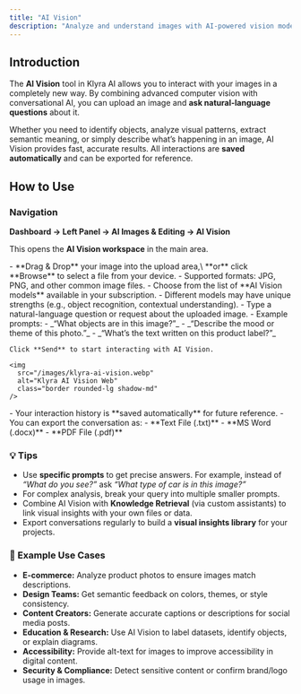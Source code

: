 ```yaml
---
title: "AI Vision"
description: "Analyze and understand images with AI-powered vision models. Upload a picture, ask questions, and get instant insights into its contents and semantics."
---
```


## Introduction

The **AI Vision** tool in Klyra AI allows you to interact with your images in a completely new way. By combining advanced computer vision with conversational AI, you can upload an image and **ask natural-language questions** about it.

Whether you need to identify objects, analyze visual patterns, extract semantic meaning, or simply describe what’s happening in an image, AI Vision provides fast, accurate results. All interactions are **saved automatically** and can be exported for reference.

## How to Use

### Navigation

**Dashboard → Left Panel → AI Images & Editing → AI Vision**

This opens the **AI Vision workspace** in the main area.

<Steps>
  <Step title="Upload your image">
    - **Drag & Drop** your image into the upload area,\
      **or** click **Browse** to select a file from your device.
    - Supported formats: JPG, PNG, and other common image files.
  </Step>
  <Step title="Select an AI Model">
    - Choose from the list of **AI Vision models** available in your subscription.
    - Different models may have unique strengths (e.g., object recognition, contextual understanding).
  </Step>
  <Step title="Enter your prompt">
    - Type a natural-language question or request about the uploaded image.
    - Example prompts:
      - _“What objects are in this image?”_
      - _“Describe the mood or theme of this photo.”_
      - _“What’s the text written on this product label?”_

    Click **Send** to start interacting with AI Vision.

    <img
      src="/images/klyra-ai-vision.webp"
      alt="Klyra AI Vision Web"
      class="border rounded-lg shadow-md"
    />
  </Step>
  <Step title="Review and export results">
    - Your interaction history is **saved automatically** for future reference.
    - You can export the conversation as:
      - **Text File (.txt)**
      - **MS Word (.docx)**
      - **PDF File (.pdf)**
  </Step>
</Steps>

### 💡 Tips

- Use **specific prompts** to get precise answers. For example, instead of _“What do you see?”_ ask _“What type of car is in this image?”_
- For complex analysis, break your query into multiple smaller prompts.
- Combine AI Vision with **Knowledge Retrieval** (via custom assistants) to link visual insights with your own files or data.
- Export conversations regularly to build a **visual insights library** for your projects.

### 📌 Example Use Cases

- **E-commerce:** Analyze product photos to ensure images match descriptions.
- **Design Teams:** Get semantic feedback on colors, themes, or style consistency.
- **Content Creators:** Generate accurate captions or descriptions for social media posts.
- **Education & Research:** Use AI Vision to label datasets, identify objects, or explain diagrams.
- **Accessibility:** Provide alt-text for images to improve accessibility in digital content.
- **Security & Compliance:** Detect sensitive content or confirm brand/logo usage in images.